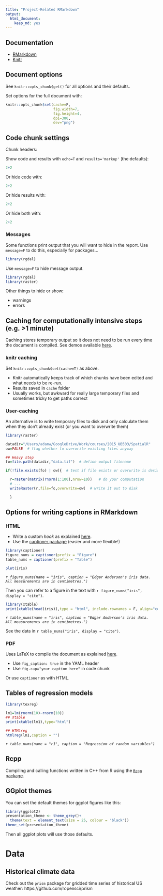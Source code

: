 ```yaml
---
title: "Project-Related RMarkdown"
output:
  html_document:
    keep_md: yes
---
```


## Documentation

* [RMarkdown](http://rmarkdown.rstudio.com)
* [Knitr](http://yihui.name/knitr/)

## Document options

See `knitr::opts_chunk$get()` for all options and their defaults.

Set options for the full document with:
```r
knitr::opts_chunk$set(cache=F,
                      fig.width=7,
                      fig.height=4,
                      dpi=300,
                      dev="png")
```


## Code chunk settings
Chunk headers:

Show code and results with `echo=T` and `results='markup'` (the defaults):
```r
2+2
```

Or hide code with:
```r
2+2
```

Or hide results with:
```r
2+2
```

Or hide both with:
```r
2+2
```


### Messages
Some functions print output that you will want to hide in the report.  Use `message=F` to do this, especially for packages...

```r
library(rgdal)
```

Use `message=F` to hide message output.

```r
library(rgdal)
library(raster)
```

Other things to hide or show:

* warnings
* errors


## Caching for computationally intensive steps (e.g. >1 minute)

Caching stores temporary output so it does not need to be run every time the document is compiled.  See demos available [here](http://yihui.name/knitr/demo/cache/). 

### knitr caching
Set `knitr::opts_chunk$set(cache=T)` as above.  

* Knitr automatically keeps track of which chunks have been edited and what needs to be re-run.  
* Results saved in `cache` folder
* Usually works, but awkward for really large temporary files and sometimes tricky to get paths correct

### User-caching
An alternative is to write temporary files to disk and only calculate them when they don't already exist (or you want to overwrite them)

```r
library(raster)

datadir="/Users/adamw/GoogleDrive/Work/courses/2015_UB503/SpatialR"
ow=FALSE  # flag whether to overwrite existing files anyway

## Heavy step
fo=file.path(datadir,"data.tif")  # define output filename

if(!file.exists(fo) | ow){  # test if file exists or overwrite is desired

  r=raster(matrix(rnorm(1:100),nrow=10))   # do your computation
  # ...
  writeRaster(r,file=fo,overwrite=ow)  # write it out to disk

  }

```


## Options for writing captions in RMarkdown

### HTML

* Write a custom _hook_ as explained [here](https://github.com/yihui/knitr-examples/blob/master/063-html5-figure.Rmd).
* Use the [captioner package](https://github.com/adletaw/captioner/blob/master/vignettes/using_captioner.Rmd) (easier and more flexible!)


```r
library(captioner)
figure_nums = captioner(prefix = "Figure")
table_nums = captioner(prefix = "Table")
```

```r
plot(iris)
```
_`r figure_nums(name = "iris", caption = "Edgar Anderson's iris data.  All measurements are in centimetres.")`_

Then you can refer to a figure in the text with `r figure_nums("iris", display = "cite")`.

```r
library(xtable)
print(xtable(head(iris)),type = "html", include.rownames = F, align="center")
```
_`r table_nums(name = "iris", caption = "Edgar Anderson's iris data.  All measurements are in centimetres.")`_


See the data in `r table_nums("iris", display = "cite")`.

### PDF

Uses LaTeX to compile the document as explained [here](http://rmarkdown.rstudio.com/pdf_document_format.html).  

* Use `fig_caption: true` in the YAML header
* Use `fig.cap="your caption here"` in code chunk

Or use `captioner` as with HTML.



## Tables of regression models

```r
library(texreg)
```

```r
lm1=lm(rnorm(10)~rnorm(10))
## Xtable
print(xtable(lm1),type="html")

## HTMLreg
htmlreg(lm1,caption = "")
```
_`r table_nums(name = "r1", caption = "Regression of random variables")`_

## Rcpp

Compiling and calling functions written in C++ from R using the [`Rcpp` package](http://www.rcpp.org).  

## GGplot themes 

You can set the default themes for ggplot figures like this:
```r
library(ggplot2)
presentation_theme <- theme_grey()+
  theme(text = element_text(size = 25, colour = "black"))
theme_set(presentation_theme)
```
Then all ggplot plots will use those defaults.

# Data

## Historical climate data

Check out the `prism` package for gridded time series of historical US weather: https://github.com/ropensci/prism
